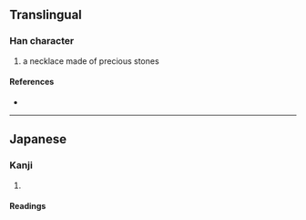 {{character info/new}}
==Translingual==
{{Han simplified forms|瓔|珱|璎|ex=y}}

===Han character===
{{Han char|rn=96|rad=玉|as=06|sn=10|four=|canj=MGFV|ids=⿰𤣩⿱⺍女}}

# a necklace made of precious stones

====References====
* {{Han ref|kx=0732.021|hdz=21114.011|uh=73F1|ud=29681}}

----

==Japanese==

===Kanji===
{{ja-kanji|grade=|rs=玉06|kyu=瓔}}

# {{defn|lang=ja|sort=玉06}}

====Readings====
{{ja-readings
|goon=よう<やう
|kanon=えい
|kanyoon=おう<あう
|nanori=}}